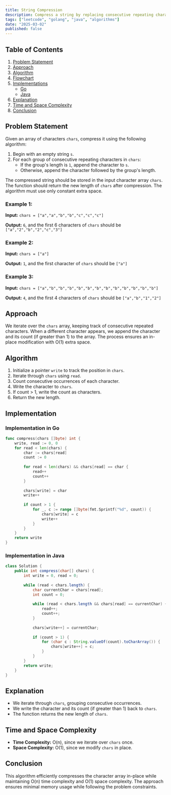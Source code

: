 ```yaml
---
title: String Compression
description: Compress a string by replacing consecutive repeating characters with character followed by count. Includes Go and Java implementations.
tags: ["leetcode", "golang", "java", "algorithms"]
date: "2025-03-02"
published: false
---
```


## Table of Contents
1. [Problem Statement](#problem-statement)
2. [Approach](#approach)
3. [Algorithm](#algorithm)
4. [Flowchart](#flowchart)
5. [Implementations](#implementations)
   - [Go](#implementation-in-go)
   - [Java](#implementation-in-java)
6. [Explanation](#explanation)
7. [Time and Space Complexity](#time-and-space-complexity)
8. [Conclusion](#conclusion)


## Problem Statement
Given an array of characters `chars`, compress it using the following algorithm:

1. Begin with an empty string `s`.
2. For each group of consecutive repeating characters in `chars`:
   - If the group's length is `1`, append the character to `s`.
   - Otherwise, append the character followed by the group's length.

The compressed string should be stored in the input character array `chars`. The function should return the new length of `chars` after compression. The algorithm must use only constant extra space.

### Example 1:
**Input:** `chars = ["a","a","b","b","c","c","c"]`

**Output:** `6`, and the first 6 characters of `chars` should be `["a","2","b","2","c","3"]`

### Example 2:
**Input:** `chars = ["a"]`

**Output:** `1`, and the first character of `chars` should be `["a"]`

### Example 3:
**Input:** `chars = ["a","b","b","b","b","b","b","b","b","b","b","b","b"]`

**Output:** `4`, and the first 4 characters of `chars` should be `["a","b","1","2"]`

## Approach
We iterate over the `chars` array, keeping track of consecutive repeated characters. When a different character appears, we append the character and its count (if greater than 1) to the array. The process ensures an in-place modification with O(1) extra space.

## Algorithm
1. Initialize a pointer `write` to track the position in `chars`.
2. Iterate through `chars` using `read`.
3. Count consecutive occurrences of each character.
4. Write the character to `chars`.
5. If count > 1, write the count as characters.
6. Return the new length.

## Implementation

### Implementation in Go
```go
func compress(chars []byte) int {
    write, read := 0, 0
    for read < len(chars) {
        char := chars[read]
        count := 0
        
        for read < len(chars) && chars[read] == char {
            read++
            count++
        }
        
        chars[write] = char
        write++
        
        if count > 1 {
            for _, c := range []byte(fmt.Sprintf("%d", count)) {
                chars[write] = c
                write++
            }
        }
    }
    return write
}
```

### Implementation in Java
```java
class Solution {
    public int compress(char[] chars) {
        int write = 0, read = 0;
        
        while (read < chars.length) {
            char currentChar = chars[read];
            int count = 0;
            
            while (read < chars.length && chars[read] == currentChar) {
                read++;
                count++;
            }
            
            chars[write++] = currentChar;
            
            if (count > 1) {
                for (char c : String.valueOf(count).toCharArray()) {
                    chars[write++] = c;
                }
            }
        }
        return write;
    }
}
```

## Explanation
- We iterate through `chars`, grouping consecutive occurrences.
- We write the character and its count (if greater than 1) back to `chars`.
- The function returns the new length of `chars`.

## Time and Space Complexity
- **Time Complexity:** O(n), since we iterate over `chars` once.
- **Space Complexity:** O(1), since we modify `chars` in place.

## Conclusion
This algorithm efficiently compresses the character array in-place while maintaining O(n) time complexity and O(1) space complexity. The approach ensures minimal memory usage while following the problem constraints.